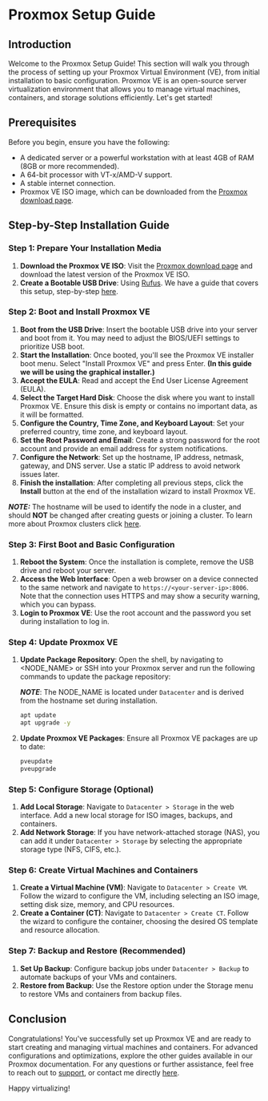 # Proxmox Setup Guide

## Introduction

Welcome to the Proxmox Setup Guide! This section will walk you through the process of setting up your Proxmox Virtual Environment (VE), from initial installation to basic configuration. Proxmox VE is an open-source server virtualization environment that allows you to manage virtual machines, containers, and storage solutions efficiently. Let's get started!

## Prerequisites

Before you begin, ensure you have the following:

- A dedicated server or a powerful workstation with at least 4GB of RAM (8GB or more recommended).
- A 64-bit processor with VT-x/AMD-V support.
- A stable internet connection.
- Proxmox VE ISO image, which can be downloaded from the [Proxmox download page](https://www.proxmox.com/en/downloads/proxmox-virtual-environment).

## Step-by-Step Installation Guide

### Step 1: Prepare Your Installation Media

1. **Download the Proxmox VE ISO**: Visit the [Proxmox download page](https://www.proxmox.com/en/downloads/proxmox-virtual-environment) and download the latest version of the Proxmox VE ISO.
2. **Create a Bootable USB Drive**: Using [Rufus](https://rufus.ie). We have a guide that covers this setup, step-by-step [here](/create-a-bootable-USB-drive-using-rufus).

### Step 2: Boot and Install Proxmox VE

1. **Boot from the USB Drive**: Insert the bootable USB drive into your server and boot from it. You may need to adjust the BIOS/UEFI settings to prioritize USB boot.
2. **Start the Installation**: Once booted, you'll see the Proxmox VE installer boot menu. Select "Install Proxmox VE" and press Enter. **(In this guide we will be using the graphical installer.)**
3. **Accept the EULA**: Read and accept the End User License Agreement (EULA).
4. **Select the Target Hard Disk**: Choose the disk where you want to install Proxmox VE. Ensure this disk is empty or contains no important data, as it will be formatted.
5. **Configure the Country, Time Zone, and Keyboard Layout**: Set your preferred country, time zone, and keyboard layout.
6. **Set the Root Password and Email**: Create a strong password for the root account and provide an email address for system notifications.
7. **Configure the Network**: Set up the hostname, IP address, netmask, gateway, and DNS server. Use a static IP address to avoid network issues later.
8. **Finish the installation**: After completing all previous steps, click the **Install** button at the end of the installation wizard to install Proxmox VE.

**_NOTE:_** The hostname will be used to identify the node in a cluster, and should **NOT** be changed after creating guests or joining a cluster. To learn more about Proxmox clusters click [here](/proxmox/advanced/clustering-proxmox).

### Step 3: First Boot and Basic Configuration

1. **Reboot the System**: Once the installation is complete, remove the USB drive and reboot your server.
2. **Access the Web Interface**: Open a web browser on a device connected to the same network and navigate to `https://<your-server-ip>:8006`. Note that the connection uses HTTPS and may show a security warning, which you can bypass.
3. **Login to Proxmox VE**: Use the root account and the password you set during installation to log in.

### Step 4: Update Proxmox VE

1. **Update Package Repository**: Open the shell, by navigating to \<NODE_NAME\> or SSH into your Proxmox server and run the following commands to update the package repository:

   **_NOTE_**: The NODE_NAME is located under `Datacenter` and is derived from the hostname set during installation.

   ```bash copy
   apt update
   apt upgrade -y
   ```

2. **Update Proxmox VE Packages**: Ensure all Proxmox VE packages are up to date:
   ```bash copy
   pveupdate
   pveupgrade
   ```

### Step 5: Configure Storage (Optional)

1. **Add Local Storage**: Navigate to `Datacenter > Storage` in the web interface. Add a new local storage for ISO images, backups, and containers.
2. **Add Network Storage**: If you have network-attached storage (NAS), you can add it under `Datacenter > Storage` by selecting the appropriate storage type (NFS, CIFS, etc.).

### Step 6: Create Virtual Machines and Containers

1. **Create a Virtual Machine (VM)**: Navigate to `Datacenter > Create VM`. Follow the wizard to configure the VM, including selecting an ISO image, setting disk size, memory, and CPU resources.
2. **Create a Container (CT)**: Navigate to `Datacenter > Create CT`. Follow the wizard to configure the container, choosing the desired OS template and resource allocation.

### Step 7: Backup and Restore (Recommended)

1. **Set Up Backup**: Configure backup jobs under `Datacenter > Backup` to automate backups of your VMs and containers.
2. **Restore from Backup**: Use the Restore option under the Storage menu to restore VMs and containers from backup files.

## Conclusion

Congratulations! You've successfully set up Proxmox VE and are ready to start creating and managing virtual machines and containers. For advanced configurations and optimizations, explore the other guides available in our Proxmox documentation. For any questions or further assistance, feel free to reach out to [support](https://www.famlam.ca/contact/support), or contact me directly [here](https://www.famlam.ca/contact).

Happy virtualizing!
